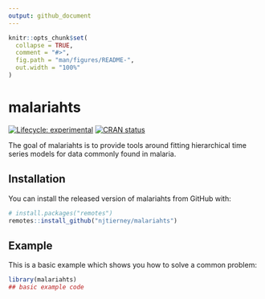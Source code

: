 ```yaml
---
output: github_document
---
```


<!-- README.md is generated from README.Rmd. Please edit that file -->

```r
knitr::opts_chunk$set(
  collapse = TRUE,
  comment = "#>",
  fig.path = "man/figures/README-",
  out.width = "100%"
)
```

# malariahts

<!-- badges: start -->
[![Lifecycle: experimental](https://img.shields.io/badge/lifecycle-experimental-orange.svg)](https://lifecycle.r-lib.org/articles/stages.html#experimental)
[![CRAN status](https://www.r-pkg.org/badges/version/malariahts)](https://CRAN.R-project.org/package=malariahts)
<!-- badges: end -->

The goal of malariahts is to provide tools around fitting hierarchical time series models for data commonly found in malaria.

## Installation

You can install the released version of malariahts from GitHub with:

``` r
# install.packages("remotes")
remotes::install_github("njtierney/malariahts")
```

## Example

This is a basic example which shows you how to solve a common problem:

```r
library(malariahts)
## basic example code
```
